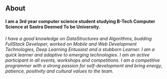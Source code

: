 ## About

#### I am a 3rd year computer science student studying B-Tech Computer Science at Sastra Deemed To be University.


###### I have a good knowledge on DataStructures and Algorithms, budding FullStack Developer, worked on Mobile and Web Development Technologies, Deep Learning Entusiast and a stubborn Learner. I am a quick learner and adaptive to emerging technologies.  I am an active participant in all events, workshops and competitions. I am a competitive programmer with a strong passion for self-development and bring energy, patience, positivity and cultural values to the team.
